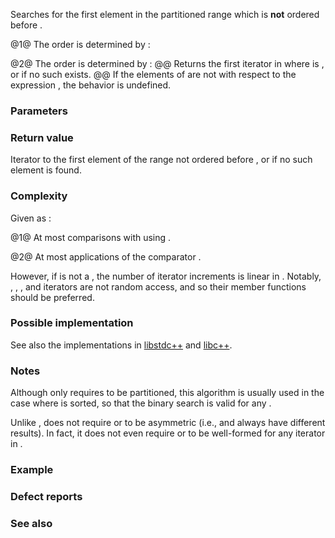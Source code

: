 {{cpp/title|lower_bound}}
{{cpp/algorithm/navbar}}
{{dcl begin}}
{{dcl header|algorithm}}
{{dcl rev begin|num=1}}
{{dcla|anchor=1|constexpr=c++20|until=c++26|
template&lt; class ForwardIt, class T &gt;
ForwardIt lower_bound( ForwardIt first, ForwardIt last,
                       const T&amp; value );
}}
{{dcl|since=c++26|1=
template&lt; class ForwardIt, class T = typename std::iterator_traits
                                         &lt;ForwardIt&gt;::value_type &gt;
constexpr ForwardIt lower_bound( ForwardIt first, ForwardIt last,
                                 const T&amp; value );
}}
{{dcl rev end}}
{{dcl rev begin|num=2}}
{{dcla|anchor=2|constexpr=c++20|until=c++26|
template&lt; class ForwardIt, class T, class Compare &gt;
ForwardIt lower_bound( ForwardIt first, ForwardIt last,
                       const T&amp; value, Compare comp );
}}
{{dcl|since=c++26|1=
template&lt; class ForwardIt, class T = typename std::iterator_traits
                                         &lt;ForwardIt&gt;::value_type,
          class Compare &gt;
constexpr ForwardIt lower_bound( ForwardIt first, ForwardIt last,
                                 const T&amp; value, Compare comp );
}}
{{dcl rev end}}
{{dcl end}}

Searches for the first element in the partitioned range {{range|first|last}} which is '''not''' ordered before {{c|value}}.

@1@ The order is determined by {{c/core|operator&lt;}}:
{{rev begin}}
{{rev|until=c++20|
Returns the first iterator {{c|iter}} in {{range|first|last}} where {{c|bool(*iter &lt; value)}} is {{c|false}}, or {{c|last}} if no such {{c|iter}} exists.

If the elements {{c|elem}} of {{range|first|last}} are not {{rlp|/#Requirements|partitioned}} with respect to the expression {{c|bool(elem &lt; value)}}, the behavior is undefined.
}}
{{rev|since=c++20|
Equivalent to {{c|std::lower_bound(first, last, value, std::less{})}}.
}}
{{rev end}}

@2@ The order is determined by {{c|comp}}:
@@ Returns the first iterator {{c|iter}} in {{range|first|last}} where {{c|bool(comp(*iter, value))}} is {{c|false}}, or {{c|last}} if no such {{c|iter}} exists.
@@ If the elements {{c|elem}} of {{range|first|last}} are not {{rlp|/#Requirements|partitioned}} with respect to the expression {{c|bool(comp(elem, value))}}, the behavior is undefined.

===Parameters===
{{par begin}}
{{par|first, last|the partitioned range of elements to examine}}
{{par|value|value to compare the elements to}}
{{par pred2|comp|if the first argument is ordered before the second|p1=ForwardIt|t2=T}}
{{par hreq}}
{{par req named|ForwardIt|ForwardIterator}}
{{par req named|Compare|BinaryPredicate|notes=It is not required to satisfy {{named req|Compare}}.}}
{{par end}}

===Return value===
Iterator to the first element of the range {{range|first|last}} not ordered before {{c|value}}, or {{c|last}} if no such element is found.

===Complexity===
Given {{mathjax-or|\(\scriptsize N\)|N}} as {{c|std::distance(first, last)}}:

@1@ At most {{mathjax-or|\(\scriptsize \log_{2}(N)+O(1)\)|log{{su|b=2}}(N)+O(1)}} comparisons with {{c|value}} using {{rev inl|until=c++20|{{c/core|operator&lt;}}}}{{rev inl|since=c++20|{{c|std::less{}&lt;!----&gt;}}}}.

@2@ At most {{mathjax-or|\(\scriptsize \log_{2}(N)+O(1)\)|log{{su|b=2}}(N)+O(1)}} applications of the comparator {{c|comp}}.

However, if {{tt|ForwardIt}} is not a {{named req|RandomAccessIterator}}, the number of iterator increments is linear in {{mathjax-or|\(\scriptsize N\)|N}}. Notably, {{lc|std::map}}, {{lc|std::multimap}}, {{lc|std::set}}, and {{lc|std::multiset}} iterators are not random access, and so their member {{c|lower_bound}} functions should be preferred.

===Possible implementation===
See also the implementations in [https://github.com/gcc-mirror/gcc/blob/d9375e490072d1aae73a93949aa158fcd2a27018/libstdc%2B%2B-v3/include/bits/stl_algobase.h#L1023 libstdc++] and [https://github.com/llvm/llvm-project/blob/8350d9c23d76fb95f42674a1563cbe8c32582dd5/libcxx/include/__algorithm/lower_bound.h#L32 libc++].
{{eq impl
|title1=lower_bound (1)|ver1=1|1=
template&lt;class ForwardIt, class T = typename std::iterator_traits&lt;ForwardIt&gt;::value_type&gt;
ForwardIt lower_bound(ForwardIt first, ForwardIt last, const T&amp; value)
{
    return std::lower_bound(first, last, value, std::less{});
}
|title2=lower_bound (2)|ver2=2|2=
template&lt;class ForwardIt, class T = typename std::iterator_traits&lt;ForwardIt&gt;::value_type,
         class Compare&gt;
ForwardIt lower_bound(ForwardIt first, ForwardIt last, const T&amp; value, Compare comp)
{
    ForwardIt it;
    typename std::iterator_traits&lt;ForwardIt&gt;::difference_type count, step;
    count = std::distance(first, last);
    
    while (count &gt; 0)
    {
        it = first;
        step = count / 2;
        std::advance(it, step);
        
        if (comp(*it, value))
        {
            first = ++it;
            count -= step + 1;
        }
        else
            count = step;
    }
    
    return first;
}
}}

===Notes===
Although {{tt|std::lower_bound}} only requires {{range|first|last}} to be partitioned, this algorithm is usually used in the case where {{range|first|last}} is sorted, so that the binary search is valid for any {{c|value}}.

Unlike {{lc|std::binary_search}}, {{tt|std::lower_bound}} does not require {{c/core|operator&lt;}} or {{c|comp}} to be asymmetric (i.e., {{c|a &lt; b}} and {{c|b &lt; a}} always have different results). In fact, it does not even require {{c|value &lt; *iter}} or {{c|comp(value, *iter)}} to be well-formed for any iterator {{c|iter}} in {{range|first|last}}.

{{feature test macro|__cpp_lib_algorithm_default_value_type|value=202403|std=C++26|[[cpp/language/list initialization|List-initialization]] for algorithms {{vl|1,2}}}}

===Example===
{{example
|code=
#include &lt;algorithm&gt;
#include &lt;cassert&gt;
#include &lt;complex&gt;
#include &lt;iostream&gt;
#include &lt;vector&gt;

struct PriceInfo { double price; };

int main()
{
    const std::vector&lt;int&gt; data{1, 2, 4, 5, 5, 6};
    
    for (int i = 0; i &lt; 8; ++i)
    {
        // Search for first element x such that i ≤ x
        auto lower = std::lower_bound(data.begin(), data.end(), i);
        
        std::cout &lt;&lt; i &lt;&lt; " ≤ ";
        lower != data.end()
            ? std::cout &lt;&lt; *lower &lt;&lt; " at index " &lt;&lt; std::distance(data.begin(), lower)
            : std::cout &lt;&lt; "not found";
        std::cout &lt;&lt; '\n';
    }
    
    std::vector&lt;PriceInfo&gt; prices{{100.0}, {101.5}, {102.5}, {102.5}, {107.3}};
    
    for (const double to_find : {102.5, 110.2})
    {
        auto prc_info = std::lower_bound(prices.begin(), prices.end(), to_find,
            [](const PriceInfo&amp; info, double value)
            {
                return info.price &lt; value;
            });
        
        prc_info != prices.end()
            ? std::cout &lt;&lt; prc_info-&gt;price &lt;&lt; " at index " &lt;&lt; prc_info - prices.begin()
            : std::cout &lt;&lt; to_find &lt;&lt; " not found";
        std::cout &lt;&lt; '\n';
    }

    using CD = std::complex&lt;double&gt;;
    std::vector&lt;CD&gt; nums{&lt;!----&gt;{1, 0}, {2, 2}, {2, 1}, {3, 0}&lt;!----&gt;};
    auto cmpz = [](CD x, CD y) { return x.real() &lt; y.real(); };
    #ifdef __cpp_lib_algorithm_default_value_type
        auto it = std::lower_bound(nums.cbegin(), nums.cend(), {2, 0}, cmpz);
    #else
        auto it = std::lower_bound(nums.cbegin(), nums.cend(), CD{2, 0}, cmpz);
    #endif
    assert((*it == CD{2, 2}));
}
|output=
0 ≤ 1 at index 0
1 ≤ 1 at index 0
2 ≤ 2 at index 1
3 ≤ 4 at index 2
4 ≤ 4 at index 2
5 ≤ 5 at index 3
6 ≤ 6 at index 5
7 ≤ not found
102.5 at index 2
110.2 not found
}}

===Defect reports===
{{dr list begin}}
{{dr list item|wg=lwg|dr=270|std=C++98|before={{tt|Compare}} was required to satisfy {{named req|Compare}} and {{tt|T}} was required&lt;br&gt;to be {{named req|LessThanComparable}} (strict weak ordering required)|after=only a partitioning is required;&lt;br&gt;heterogeneous comparisons permitted}}
{{dr list item|wg=lwg|dr=384|std=C++98|before=at most {{mathjax-or|\(\scriptsize \log(N)+1\)|log(N)+1}} comparisons were allowed|after=corrected to {{mathjax-or|\(\scriptsize \log_{2}(N)+O(1)\)|log{{su|b=2}}(N)+1}}}}
{{dr list item|wg=lwg|dr=2150|std=C++98|before=if any iterator {{c|iter}} exists in {{range|first|last}} such that&lt;br&gt;{{c|bool(comp(*iter, value))}} is {{c|false}}, {{tt|std::lower_bound}}&lt;br&gt;could return any iterator in {{range|iter|last}}|after=no iterator after&lt;br&gt;{{c|iter}} can be returned}}
{{dr list end}}

===See also===
{{dsc begin}}
{{dsc inc|cpp/algorithm/dsc equal_range}}
{{dsc inc|cpp/algorithm/dsc partition}}
{{dsc inc|cpp/algorithm/dsc partition_point}}
{{dsc inc|cpp/algorithm/dsc upper_bound}}
{{dsc inc|cpp/container/dsc lower_bound|set}}
{{dsc inc|cpp/container/dsc lower_bound|multiset}}
{{dsc inc|cpp/algorithm/ranges/dsc lower_bound}}
{{dsc end}}

{{langlinks|de|es|fr|it|ja|ko|pt|ru|zh}}